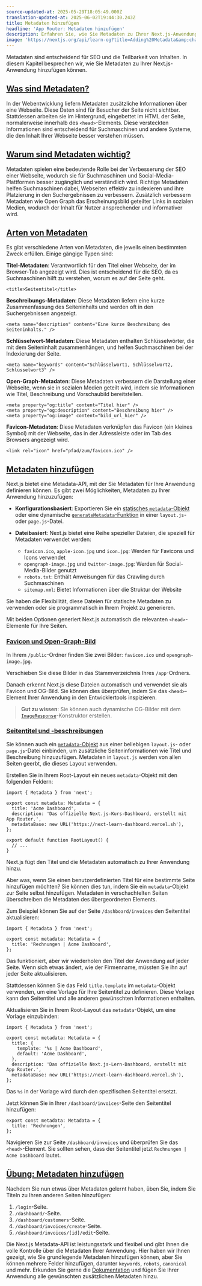 ```yaml
---
source-updated-at: 2025-05-29T18:05:49.000Z
translation-updated-at: 2025-06-02T19:44:30.243Z
title: Metadaten hinzufügen
headline: 'App Router: Metadaten hinzufügen'
description: Erfahren Sie, wie Sie Metadaten zu Ihrer Next.js-Anwendung hinzufügen können.
image: 'https://nextjs.org/api/learn-og?title=Adding%20Metadata&amp;chapter=16'
---
```


Metadaten sind entscheidend für SEO und die Teilbarkeit von Inhalten. In diesem Kapitel besprechen wir, wie Sie Metadaten zu Ihrer Next.js-Anwendung hinzufügen können.

[Was sind Metadaten?](#what-is-metadata)
--------------------------------------

In der Webentwicklung liefern Metadaten zusätzliche Informationen über eine Webseite. Diese Daten sind für Besucher der Seite nicht sichtbar. Stattdessen arbeiten sie im Hintergrund, eingebettet im HTML der Seite, normalerweise innerhalb des `<head>`-Elements. Diese versteckten Informationen sind entscheidend für Suchmaschinen und andere Systeme, die den Inhalt Ihrer Webseite besser verstehen müssen.

[Warum sind Metadaten wichtig?](#why-is-metadata-important)
--------------------------------------------------------

Metadaten spielen eine bedeutende Rolle bei der Verbesserung der SEO einer Webseite, wodurch sie für Suchmaschinen und Social-Media-Plattformen besser zugänglich und verständlich wird. Richtige Metadaten helfen Suchmaschinen dabei, Webseiten effektiv zu indexieren und ihre Platzierung in den Suchergebnissen zu verbessern. Zusätzlich verbessern Metadaten wie Open Graph das Erscheinungsbild geteilter Links in sozialen Medien, wodurch der Inhalt für Nutzer ansprechender und informativer wird.

[Arten von Metadaten](#types-of-metadata)
---------------------------------------

Es gibt verschiedene Arten von Metadaten, die jeweils einen bestimmten Zweck erfüllen. Einige gängige Typen sind:

**Titel-Metadaten**: Verantwortlich für den Titel einer Webseite, der im Browser-Tab angezeigt wird. Dies ist entscheidend für die SEO, da es Suchmaschinen hilft zu verstehen, worum es auf der Seite geht.

```
<title>Seitentitel</title>
```

**Beschreibungs-Metadaten**: Diese Metadaten liefern eine kurze Zusammenfassung des Seiteninhalts und werden oft in den Suchergebnissen angezeigt.

```
<meta name="description" content="Eine kurze Beschreibung des Seiteninhalts." />
```

**Schlüsselwort-Metadaten**: Diese Metadaten enthalten Schlüsselwörter, die mit dem Seiteninhalt zusammenhängen, und helfen Suchmaschinen bei der Indexierung der Seite.

```
<meta name="keywords" content="Schlüsselwort1, Schlüsselwort2, Schlüsselwort3" />
```

**Open-Graph-Metadaten**: Diese Metadaten verbessern die Darstellung einer Webseite, wenn sie in sozialen Medien geteilt wird, indem sie Informationen wie Titel, Beschreibung und Vorschaubild bereitstellen.

```
<meta property="og:title" content="Titel hier" />
<meta property="og:description" content="Beschreibung hier" />
<meta property="og:image" content="bild_url_hier" />
```

**Favicon-Metadaten**: Diese Metadaten verknüpfen das Favicon (ein kleines Symbol) mit der Webseite, das in der Adressleiste oder im Tab des Browsers angezeigt wird.

```
<link rel="icon" href="pfad/zum/favicon.ico" />
```

[Metadaten hinzufügen](#adding-metadata)
-----------------------------------

Next.js bietet eine Metadata-API, mit der Sie Metadaten für Ihre Anwendung definieren können. Es gibt zwei Möglichkeiten, Metadaten zu Ihrer Anwendung hinzuzufügen:

*   **Konfigurationsbasiert**: Exportieren Sie ein [statisches `metadata`-Objekt](/docs/app/api-reference/functions/generate-metadata#metadata-object) oder eine dynamische [`generateMetadata`-Funktion](/docs/app/api-reference/functions/generate-metadata#generatemetadata-function) in einer `layout.js`- oder `page.js`-Datei.
    
*   **Dateibasiert**: Next.js bietet eine Reihe spezieller Dateien, die speziell für Metadaten verwendet werden:
    
    *   `favicon.ico`, `apple-icon.jpg` und `icon.jpg`: Werden für Favicons und Icons verwendet
    *   `opengraph-image.jpg` und `twitter-image.jpg`: Werden für Social-Media-Bilder genutzt
    *   `robots.txt`: Enthält Anweisungen für das Crawling durch Suchmaschinen
    *   `sitemap.xml`: Bietet Informationen über die Struktur der Website

Sie haben die Flexibilität, diese Dateien für statische Metadaten zu verwenden oder sie programmatisch in Ihrem Projekt zu generieren.

Mit beiden Optionen generiert Next.js automatisch die relevanten `<head>`-Elemente für Ihre Seiten.

### [Favicon und Open-Graph-Bild](#favicon-and-open-graph-image)

In Ihrem `/public`-Ordner finden Sie zwei Bilder: `favicon.ico` und `opengraph-image.jpg`.

Verschieben Sie diese Bilder in das Stammverzeichnis Ihres `/app`-Ordners.

Danach erkennt Next.js diese Dateien automatisch und verwendet sie als Favicon und OG-Bild. Sie können dies überprüfen, indem Sie das `<head>`-Element Ihrer Anwendung in den Entwicklertools inspizieren.

> **Gut zu wissen**: Sie können auch dynamische OG-Bilder mit dem [`ImageResponse`](/docs/app/api-reference/functions/image-response)-Konstruktor erstellen.

### [Seitentitel und -beschreibungen](#page-title-and-descriptions)

Sie können auch ein [`metadata`-Objekt](/docs/app/api-reference/functions/generate-metadata#metadata-fields) aus einer beliebigen `layout.js`- oder `page.js`-Datei einbinden, um zusätzliche Seiteninformationen wie Titel und Beschreibung hinzuzufügen. Metadaten in `layout.js` werden von allen Seiten geerbt, die dieses Layout verwenden.

Erstellen Sie in Ihrem Root-Layout ein neues `metadata`-Objekt mit den folgenden Feldern:

```tsx {1,3,4,5,6,7} filename="/app/layout.tsx"
import { Metadata } from 'next';
 
export const metadata: Metadata = {
  title: 'Acme Dashboard',
  description: 'Das offizielle Next.js-Kurs-Dashboard, erstellt mit App Router.',
  metadataBase: new URL('https://next-learn-dashboard.vercel.sh'),
};
 
export default function RootLayout() {
  // ...
}
```

Next.js fügt den Titel und die Metadaten automatisch zu Ihrer Anwendung hinzu.

Aber was, wenn Sie einen benutzerdefinierten Titel für eine bestimmte Seite hinzufügen möchten? Sie können dies tun, indem Sie ein `metadata`-Objekt zur Seite selbst hinzufügen. Metadaten in verschachtelten Seiten überschreiben die Metadaten des übergeordneten Elements.

Zum Beispiel können Sie auf der Seite `/dashboard/invoices` den Seitentitel aktualisieren:

```tsx {1,3,4,5} filename="/app/dashboard/invoices/page.tsx"
import { Metadata } from 'next';
 
export const metadata: Metadata = {
  title: 'Rechnungen | Acme Dashboard',
};
```

Das funktioniert, aber wir wiederholen den Titel der Anwendung auf jeder Seite. Wenn sich etwas ändert, wie der Firmenname, müssten Sie ihn auf jeder Seite aktualisieren.

Stattdessen können Sie das Feld `title.template` im `metadata`-Objekt verwenden, um eine Vorlage für Ihre Seitentitel zu definieren. Diese Vorlage kann den Seitentitel und alle anderen gewünschten Informationen enthalten.

Aktualisieren Sie in Ihrem Root-Layout das `metadata`-Objekt, um eine Vorlage einzubinden:

```tsx {1,3,4,5,6,7,8,9,10} filename="/app/layout.tsx"
import { Metadata } from 'next';
 
export const metadata: Metadata = {
  title: {
    template: '%s | Acme Dashboard',
    default: 'Acme Dashboard',
  },
  description: 'Das offizielle Next.js-Lern-Dashboard, erstellt mit App Router.',
  metadataBase: new URL('https://next-learn-dashboard.vercel.sh'),
};
```

Das `%s` in der Vorlage wird durch den spezifischen Seitentitel ersetzt.

Jetzt können Sie in Ihrer `/dashboard/invoices`-Seite den Seitentitel hinzufügen:

```tsx filename="/app/dashboard/invoices/page.tsx"
export const metadata: Metadata = {
  title: 'Rechnungen',
};
```

Navigieren Sie zur Seite `/dashboard/invoices` und überprüfen Sie das `<head>`-Element. Sie sollten sehen, dass der Seitentitel jetzt `Rechnungen | Acme Dashboard` lautet.

[Übung: Metadaten hinzufügen](#practice-adding-metadata)
------------------------------------------------------

Nachdem Sie nun etwas über Metadaten gelernt haben, üben Sie, indem Sie Titeln zu Ihren anderen Seiten hinzufügen:

1.  `/login`-Seite.
2.  `/dashboard/`-Seite.
3.  `/dashboard/customers`-Seite.
4.  `/dashboard/invoices/create`-Seite.
5.  `/dashboard/invoices/[id]/edit`-Seite.

Die Next.js Metadata-API ist leistungsstark und flexibel und gibt Ihnen die volle Kontrolle über die Metadaten Ihrer Anwendung. Hier haben wir Ihnen gezeigt, wie Sie grundlegende Metadaten hinzufügen können, aber Sie können mehrere Felder hinzufügen, darunter `keywords`, `robots`, `canonical` und mehr. Erkunden Sie gerne die [Dokumentation](/docs/app/api-reference/functions/generate-metadata) und fügen Sie Ihrer Anwendung alle gewünschten zusätzlichen Metadaten hinzu.